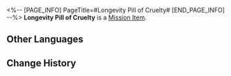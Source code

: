 <%-- [PAGE_INFO]
PageTitle=#Longevity Pill of Cruelty#
[END_PAGE_INFO] --%>
{{Item Infobox
|id          = 140380
|image       = Item Longevity Pill of Cruelty.png{{subst:void|<!--$UPLOAD:<<SpriteOutput/ItemFigures/403006.png>-<Item Longevity Pill of Cruelty.png>-<Item Icons>>-->}}
|type        = Mission Item
|invCategory = Missions
|rarity      = 3
|effect      = 
|description = A medicine exclusive to the Xianzhou Yaoqing, said to have the effect of improving overall fitness and rendering those who take it immune to all diseases for a short period of time.<br />On the Yaoqing, legend holds that a healer who went by the surname of Yu fell in love with a foxian trader girl. But the Vidyadhara could live for a thousand years, much longer than the foxians. Yu searched for ways to release his lover from the grip of death. He fell for the trickery of the Disciples of Sanctus Medicus and asked his lover to take the longevity medicine of Abundance without telling her what it was. The foxian girl turned into an abomination that no longer loved him before being slain by the Cloud Knights. To prevent Yu, who was overwhelmed by grief, from becoming mara-struck, the Alchemy Commission ordered him to take the Longevity Pill of Cruelty that deprived him of love and desire until his demise.<br />The legend has another version, in which Yu was not of the Vidyadhara but a mere mortal, and the foxian girl was a spy planted by the Disciples to infiltrate the Alchemy Commission. This version is not as popular, for it turns a romance story into a political power struggle.
}}
{{Description|''"Those who love and live deeply fall into mara, while those who sever desire and passions can live for a millennium. Ask yourself, then, why fear mara, and why take joy in a long life?"''}}
'''Longevity Pill of Cruelty''' is a [[Mission Item]].

==Other Languages==
{{Other Languages
|en   = Longevity Pill of Cruelty
|zhs  = 万寿无情丹
|zht  = 萬壽無情丹
|ja   = 万寿無情丹
|ko   = 무정의 단약
|es   = Píldora de la longevidad cruel
|fr   = Pilule de longévité cruelle
|ru   = Пилюля долголетия жестокости
|th   = Longevity Pill of Cruelty
|vi   = Vạn Thọ Vô Tình Đơn
|de   = Langlebigkeitspille der Grausamkeit
|id   = Longevity Pill of Cruelty
|pt   = Comprimido de Longevidade de Crueldade
}}

==Change History==
{{Change History|1.5}}